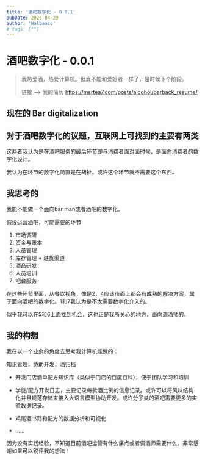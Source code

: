 ```yaml
---
title: '酒吧数字化 - 0.0.1'
pubDate: 2025-04-29
author: 'Walbaaco'
# tags: [""]
---
```


# 酒吧数字化 - 0.0.1

> 我热爱酒，热爱计算机。但我不能和爱好者一样了，是时候下个阶段。
>
> 链接 --> 我的简历 <https://msrtea7.com/posts/alcohol/barback_resume/>

## 现在的 Bar digitalization

对于酒吧数字化的议题，互联网上可找到的主要有两类
- 

这两者我认为是在酒吧服务的最后环节即与消费者面对面时候，是面向消费者的数字化设计。

我认为在环节的数字化简直是在胡扯。或许这个环节就不需要这个东西。

## 我思考的

我能不能做一个面向bar man或者酒吧的数字化。

假设运营酒吧，可能需要的环节

1. 市场调研
2. 资金与账本
3. 人员管理
4. 库存管理 + 进货渠道
5. 酒品研发
6. 人员培训
7. 吧台服务

在这些环节里面，从餐饮视角，像是2，4应该市面上都会有成熟的解决方案，属于面向酒吧的数字化。1和7我认为是不太需要数字化介入的。

似乎我可以在5和6上面找到机会，这也正是我所关心的地方，面向调酒师的。

## 我的构想

我在以一个业余的角度去思考我计算机能做的：

知识管理，协助开发，酒归档

- 开发门店酒单配方知识库（类似于门店的百度百科），便于团队学习和培训

- 学徒/配方开发日志，主要记录每款酒比例的信息记录。或许可以将风味结构化并且规范存储来接入大语言模型协助开发。或许分子类的酒吧需要更多的实验数据记录。

- 鸡尾酒书籍和配方的数据分析和可视化

- ......

因为没有实践经验，不知道目前酒吧运营有什么痛点或者调酒师需要什么。非常感谢如果可以锐评我的想法！